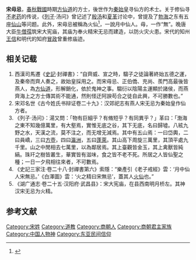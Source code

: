 '''宋毋忌'''，[[春秋戰國|春秋戰國]]時期[[方仙道|方仙道]]的方士，後世作为[[秦始皇|秦始皇]]寻仙方的术士。关于修仙寻[[不老药|不老药]]的传说，《[[列子|列子]]·汤问》曾记述了[[殷汤|殷汤]]和[[夏革|夏革]]讨论中，曾提及了[[勃海|勃海]]之东有五座[[仙山|仙山]]等问题。此外，宋毋忌被稱為火仙<ref>{{Cite book|title=中国古典小说六大名著鉴赏辞典|last=霍松林主编|first=|publisher=华岳文艺出版社|year=1988.12|isbn=7-80549-083-X|location=|pages=129}}</ref>，一說月中仙人。毋，一作“無”。晚唐大臣[[牛僧孺|牛僧孺]]筑宋大宪庙，其庙为奉火精宋无忌而建造，以防火灾火患。宋代的知州[[王信|王信]]和明代的知府[[冒政|冒政]]曾重修庙迹。

==相关记载==
#西漢司馬遷《[[史記|史記]]·封禪書》：“自齊威、宣之時，騶子之徒論著終始五德之運，及秦帝而齊人奏之，故始皇採用之。而宋毋忌、正伯僑、充尚、羨門高最後皆燕人，為[[方仙道|方仙道]]，形解銷化，依於鬼神之事。騶衍以陰陽主運顯於諸侯，而燕齊海上之方士傳其術不能通，然則怪迂阿諛苟合之徒自此興，不可勝數也。”
# 宋邓名世《古今姓氏书辩证卷二十九》：汉郊祀志有燕人宋无忌为秦始皇作仙方者。
#《列子·汤问》：湯又問：「物有巨細乎？有脩短乎？有同異乎？」革曰：「渤海之東不知幾億萬里，有大壑焉，實惟无底之谷，其下无底，名曰歸墟。八絃九野之水，天漢之流，莫不注之，而无增无減焉。其中有五山焉：一曰岱輿，二曰員嶠，三曰[[方壺|方壺]]，四曰[[瀛洲|瀛洲]]，五曰[[蓬莱山|蓬萊]]。其山高下周旋三萬里，其頂平處九千里。山之中閒相去七萬里，以為鄰居焉。其上臺觀皆金玉，其上禽獸皆純縞。珠玕之樹皆叢生，華實皆有滋味，食之皆不老不死。所居之人皆仙聖之種；一日一夕飛相往來者，不可數焉。
#《史記三家注·卷二十八·封禪書第六》索隱：“樂產引《老子戒經》雲：‘月中仙人宋無忌。’《白澤圖》雲：‘火之精曰宋無忌’，蓋其人[[火仙|火仙]]也。”
#《湖广通志·卷二十五·汉阳府·武昌县》：宋大宪庙，在县西南明月桥左。其神汉宋无忌为火精。

==参考文献==
{{reflist}}
[[Category:宋姓|Category:宋姓]]
[[Category:道教|Category:道教]]
[[Category:商朝人|Category:商朝人]]
[[Category:商朝君主家族|Category:商朝君主家族]]
[[Category:中国人物神|Category:中国人物神]]
[[Category:东亚民间信仰|Category:东亚民间信仰]]